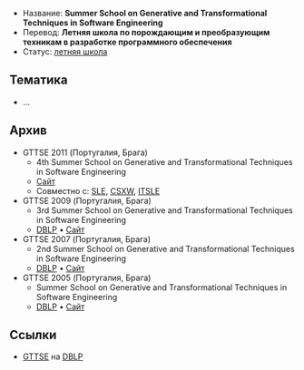 * Название: '''Summer School on Generative and Transformational Techniques in Software Engineering'''
* Перевод: '''Летняя школа по порождающим и преобразующим техникам в разработке программного обеспечения'''
* Статус: [[Summer-School|летняя школа]]

== Тематика ==
* …

== Архив ==
* GTTSE 2011 (Португалия, Брага)
** 4th Summer School on Generative and Transformational Techniques in Software Engineering
** [http://gttse.wikidot.com/2011 Сайт]
** Совместно с: [[SLE]], [[CSXW]], [[ITSLE]]
* GTTSE 2009 (Португалия, Брага)
** 3rd Summer School on Generative and Transformational Techniques in Software Engineering
** [http://dblp.uni-trier.de/db/conf/gttse/gttse2009.html DBLP] • [http://gttse.wikidot.com/2009 Сайт]
* GTTSE 2007 (Португалия, Брага)
** 2nd Summer School on Generative and Transformational Techniques in Software Engineering
** [http://dblp.uni-trier.de/db/conf/gttse/gttse2007.html DBLP] • [http://www.di.uminho.pt/GTTSE2007 Сайт]
* GTTSE 2005 (Португалия, Брага)
** Summer School on Generative and Transformational Techniques in Software Engineering
** [http://dblp.uni-trier.de/db/conf/gttse/gttse2006.html DBLP] • [http://www.di.uminho.pt/GTTSE2005 Сайт]

== Ссылки ==
* [http://dblp.uni-trier.de/db/conf/gttse/ GTTSE] на [[DBLP]]

